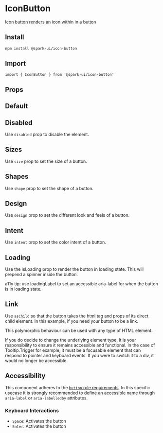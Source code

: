 
<Meta of={stories} />

# IconButton

Icon button renders an icon within in a button

## Install

```sh
npm install @spark-ui/icon-button
```

## Import

```tsx
import { IconButton } from '@spark-ui/icon-button'
```

## Props

<ArgTypes of={IconButton} />

## Default

<Canvas of={stories.Default} />

## Disabled

Use `disabled` prop to disable the element.

<Canvas of={stories.Disabled} />

## Sizes

Use `size` prop to set the size of a button.

<Canvas of={stories.Sizes} />

## Shapes

Use `shape` prop to set the shape of a button.

<Canvas of={stories.Shapes} />

## Design

Use `design` prop to set the different look and feels of a button.

<Canvas of={stories.Design} />

## Intent

Use `intent` prop to set the color intent of a button.

<Canvas of={stories.Intent} />

## Loading

Use the isLoading prop to render the button in loading state. This will prepend a spinner inside the button.

a11y tip: use loadingLabel to set an accessible aria-label for when the button is in loading state.

<Canvas of={stories.Loading} />

## Link

Use `asChild` so that the button takes the html tag and props of its direct child element.
In this example, if you need your button to be a link.

This polymorphic behaviour can be used with any type of HTML element.

<Callout kind="warning">
  If you do decide to change the underlying element type, it is your responsibility to ensure it
  remains accessible and functional. In the case of Tooltip.Trigger for example, it must be a
  focusable element that can respond to pointer and keyboard events. If you were to switch it to a
  div, it would no longer be accessible.
</Callout>

<Canvas of={stories.Link} />

## Accessibility

This component adheres to the [`button` role requirements](https://www.w3.org/WAI/ARIA/apg/patterns/button). In this specific usecase it is strongly recommended to define an accessible name through `aria-label` or `aria-labelledby` attributes.

### Keyboard Interactions

- `Space`: Activates the button
- `Enter`: Activates the button
